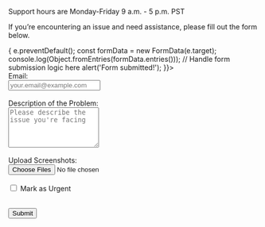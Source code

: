 Support hours are Monday-Friday 9 a.m. - 5 p.m. PST

If you’re encountering an issue and need assistance, please fill out the form below.

<form method="POST" action="/support/submit" onSubmit={(e) => {
  e.preventDefault();
  const formData = new FormData(e.target);
  console.log(Object.fromEntries(formData.entries())); // Handle form submission logic here
  alert('Form submitted!');
}}>
  <div>
    <label htmlFor="email">Email:</label><br/>
    <input type="email" id="email" name="email" placeholder="your.email@example.com" required/><br/><br/>
  </div>

  <div>
    <label htmlFor="description">Description of the Problem:</label><br/>
    <textarea id="description" name="description" rows="5" placeholder="Please describe the issue you're facing" required></textarea><br/><br/>
  </div>

  <div>
    <label htmlFor="screenshots">Upload Screenshots:</label><br/>
    <input type="file" id="screenshots" name="screenshots" accept="image/*" multiple/><br/><br/>
  </div>

  <div>
    <input type="checkbox" id="urgent" name="urgent"/>
    <label htmlFor="urgent">Mark as Urgent</label><br/><br/>
  </div>

  <button type="submit">Submit</button>
</form>
